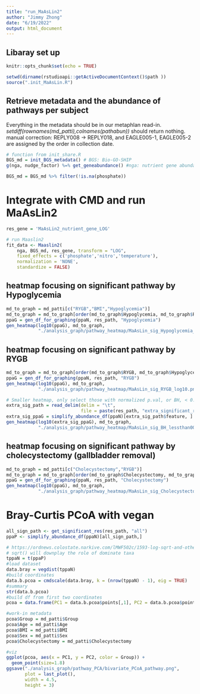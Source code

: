 ```yaml
---
title: "run_MaAsLin2"
author: "Jimmy Zhong"
date: "6/19/2022"
output: html_document
---
```


## Libaray set up
```r
knitr::opts_chunk$set(echo = TRUE)

setwd(dirname(rstudioapi::getActiveDocumentContext()$path ))
source(".init_MaAsLin.R")
```

## Retrieve metadata and the abundance of pathways per subject

Everything in the metadata should be in our metaphlan read-in.
*setdiff(rownames(md_patti),colnames(pathabun))* should return nothing.
manual correction: REPLY008 -> REPLY018, and EAGLE005-1, EAGLE005-2 are assigned by
the order in collection date.

```r
# function from init_share.R
BGS_md = init_BGS_metadata() # BGS: Bio-GO-SHIP
g(nga, nudge_factor) %=% get_geneabundance() #nga: nutrient gene abundance

BGS_md = BGS_md %>% filter(!is.na(phosphate))
```

# Integrate with CMD and run MaAsLin2
```r
res_gene = 'MaAsLin2_nutrient_gene_LOG'

# run Maaslin2
fit_data <- Maaslin2(
    nga, BGS_md, res_gene, transform = "LOG",
    fixed_effects = c('phosphate','nitro','temperature'),
    normalization = 'NONE',
    standardize = FALSE)
```

## heatmap focusing on significant pathway by Hypoglycemia
```r
md_to_graph = md_patti[c("RYGB","BMI","Hypoglycemia")]
md_to_graph = md_to_graph[order(md_to_graph$Hypoglycemia, md_to_graph$RYGB, md_to_graph$BMI),]
ppaG = gen_df_for_graphing(ppaN, res_path, "Hypoglycemia")
gen_heatmap(log10(ppaG), md_to_graph,
            "./analysis_graph/pathway_heatmap/MaAsLin_sig_Hypoglycemia_log10.png")
```

## heatmap focusing on significant pathway by RYGB
```r
md_to_graph = md_to_graph[order(md_to_graph$RYGB, md_to_graph$Hypoglycemia, md_to_graph$BMI),]
ppaG = gen_df_for_graphing(ppaN, res_path, "RYGB")
gen_heatmap(log10(ppaG), md_to_graph, 
            "./analysis_graph/pathway_heatmap/MaAsLin_sig_RYGB_log10.png")

# Smaller heatmap, only select those with normalized p.val, or BH, < 0.05
extra_sig_path = read_delim(delim = "\t",
                            file = paste(res_path, "extra_significant_results_RYGB.tsv", sep="/"))
extra_sig_ppaG = simplify_abundance_df(ppaN)[extra_sig_path$feature, ]
gen_heatmap(log10(extra_sig_ppaG), md_to_graph, 
            "./analysis_graph/pathway_heatmap/MaAsLin_sig_BH_lessthan005_RYGB_log10.png")
```

## heatmap focusing on significant pathway by cholecystectomy (gallbladder removal)
```r
md_to_graph = md_patti[c("Cholecystectomy","RYGB")]
md_to_graph = md_to_graph[order(md_to_graph$Cholecystectomy, md_to_graph$RYGB),]
ppaG = gen_df_for_graphing(ppaN, res_path, "Cholecystectomy")
gen_heatmap(log10(ppaG), md_to_graph,
            "./analysis_graph/pathway_heatmap/MaAsLin_sig_Cholecystectomy_log10.png")
```


# Bray-Curtis PCoA with vegan
```r
all_sign_path <- get_significant_res(res_path, "all")
ppaP <- simplify_abundance_df(ppaN)[all_sign_path,]

# https://ordnews.colostate.narkive.com/lMWF502c/1593-log-sqrt-and-other-transformation-with-bray-curtis-dissimilarity
# sqrt() will downplay the role of dominate taxa
tppaN = t(ppaP)
#load dataset
data.bray = vegdist(tppaN)
#build coordinates
data.b.pcoa = cmdscale(data.bray, k = (nrow(tppaN) - 1), eig = TRUE)
#summary
str(data.b.pcoa)
#build df from first two coordinates
pcoa = data.frame(PC1 = data.b.pcoa$points[,1], PC2 = data.b.pcoa$points[,2])

#work-in metadata
pcoa$Group = md_patti$Group
pcoa$Age = md_patti$Age
pcoa$BMI = md_patti$BMI
pcoa$Sex = md_patti$Sex
pcoa$Cholecystectomy = md_patti$Cholecystectomy

#viz
ggplot(pcoa, aes(x = PC1, y = PC2, color = Group)) + 
  geom_point(size=1.8)
ggsave("./analysis_graph/pathway_PCA/bivariate_PCoA_pathway.png", 
       plot = last_plot(),
       width = 4.5,
       height = 3)
```
